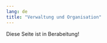 ```yaml
---
lang: de
title: "Verwaltung und Organisation"
---
```


::: {.callout-note}
Diese Seite ist in Berabeitung!
:::
